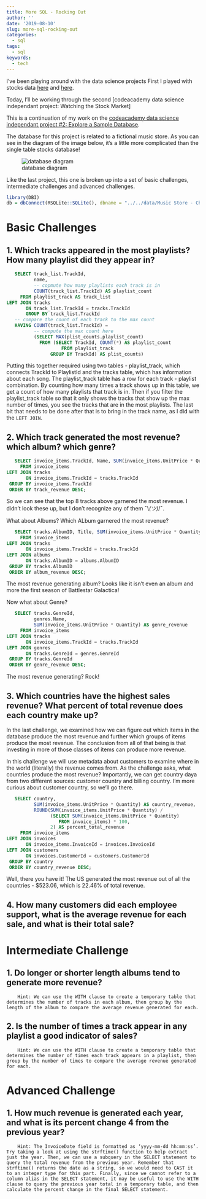 ```yaml
---
title: More SQL - Rocking Out
author: ''
date: '2019-08-10'
slug: more-sql-rocking-out
categories:
  - sql
tags:
  - sql
keywords:
  - tech
---
```


I've been playing around with the data science projects First I played with stocks data [here](../../07/creating-a-stocks-database/) and [here](../../07/working-with-stocks-basic-sql).

Today, I'll be working through the second [codeacademy data science independant project: Watching the Stock Market]

This is a continuation of my work on the [codeacademy data science independant project #2: Explore a Sample Database](https://discuss.codecademy.com/t/data-science-independent-project-2-explore-a-sample-database/419945). 

The database for this project is related to a fictional music store. As you can see in the diagram of the image below, it's a little more complicated than the single table stocks database!

![database diagram](/post/2019-08-10-more-sql-rocking-out_files/sqlite-sample-database-color.jpg)

Like the last project, this one is broken up into a set of basic challenges, intermediate challenges and advanced challenges. 

```r
library(DBI)
db = dbConnect(RSQLite::SQLite(), dbname = "../../data/Music Store - Chinook/chinook.db")
```

# Basic Challenges

## 1. Which tracks appeared in the most playlists? How many playlist did they appear in?

```sql
   SELECT track_list.TrackId,
          name, 
          -- copmute how many playlists each track is in
          COUNT(track_list.TrackId) AS playlist_count
     FROM playlist_track AS track_list
LEFT JOIN tracks
       ON track_list.TrackId = tracks.TrackId
       GROUP BY track_list.TrackId
   -- compare the count of each track to the max count
   HAVING COUNT(track_list.TrackId) = 
          -- compute the max count here
          (SELECT MAX(plist_counts.playlist_count) 
            FROM (SELECT TrackId, COUNT(*) AS playlist_count 
                    FROM playlist_track
                GROUP BY TrackId) AS plist_counts)
```

Putting this together required using two tables - playlist_track, which connects TrackId to PlaylistId and the tracks table, which has information about each song. The playlist_track table has a row for each track - playlist combination. By counting how many times a track shows up in this table, we get a count of how many playlists that track is in. Then if you filter the playlist_track table so that it only shows the tracks that show up the max number of times, you see the tracks that are in the most playlists. The last bit that needs to be done after that is to bring in the track name, as I did with the `LEFT JOIN`.

## 2. Which track generated the most revenue? which album? which genre?

```sql
   SELECT invoice_items.TrackId, Name, SUM(invoice_items.UnitPrice * Quantity) AS track_revenue
     FROM invoice_items
LEFT JOIN tracks
       ON invoice_items.TrackId = tracks.TrackId
 GROUP BY invoice_items.TrackId
 ORDER BY track_revenue DESC;
```

So we can see that the top 8 tracks above garnered the most revenue. I didn't look these up, but I don't recognize any of them ¯\\_(ツ)_/¯.

What about Albums? Which ALbum garnered the most revenue?
```sql
   SELECT tracks.AlbumID, Title, SUM(invoice_items.UnitPrice * Quantity) AS album_revenue
     FROM invoice_items
LEFT JOIN tracks
       ON invoice_items.TrackId = tracks.TrackId
LEFT JOIN albums
       ON tracks.AlbumID = albums.AlbumID
 GROUP BY tracks.AlbumID
 ORDER BY album_revenue DESC;
```
The most revenue generating album? Looks like it isn't even an album and more the first season of Battlestar Galactica! 

Now what about Genre?
```sql
   SELECT tracks.GenreId, 
          genres.Name, 
          SUM(invoice_items.UnitPrice * Quantity) AS genre_revenue
     FROM invoice_items
LEFT JOIN tracks
       ON invoice_items.TrackId = tracks.TrackId
LEFT JOIN genres
       ON tracks.GenreId = genres.GenreId
 GROUP BY tracks.GenreId
 ORDER BY genre_revenue DESC;
```

The most revenue generating? Rock! 

## 3. Which countries have the highest sales revenue? What percent of total revenue does each country make up?

In the last challenge, we examined how we can figure out which items in the database produce the most revenue and further which groups of items produce the most revenue. The conclusion from all of that being is that investing in more of those classes of items can produce more revenue. 

In this challenge we will use metadata about customers to examine where in the world (literally) the revenue comes from. As the challenge asks, what countries produce the most revenue? Importantly, we can get country daya from two different sources: customer country and billing country. I'm more curious about customer country, so we'll go there.

```sql
   SELECT country, 
          SUM(invoice_items.UnitPrice * Quantity) AS country_revenue,
          ROUND(SUM(invoice_items.UnitPrice * Quantity) / 
                (SELECT SUM(invoice_items.UnitPrice * Quantity)
                   FROM invoice_items) * 100, 
                2) AS percent_total_revenue
     FROM invoice_items
LEFT JOIN invoices
       ON invoice_items.InvoiceId = invoices.InvoiceId
LEFT JOIN customers
       ON invoices.CustomerId = customers.CustomerId
 GROUP BY country
 ORDER BY country_revenue DESC;
```

Well, there you have it! The US generated the most revenue out of all the countries - $523.06, which is 22.46% of total revenue. 

## 4. How many customers did each employee support, what is the average revenue for each sale, and what is their total sale?

# Intermediate Challenge

## 1. Do longer or shorter length albums tend to generate more revenue?
        Hint: We can use the WITH clause to create a temporary table that determines the number of tracks in each album, then group by the length of the album to compare the average revenue generated for each.
## 2. Is the number of times a track appear in any playlist a good indicator of sales?
        Hint: We can use the WITH clause to create a temporary table that determines the number of times each track appears in a playlist, then group by the number of times to compare the average revenue generated for each.

# Advanced Challenge

## 1. How much revenue is generated each year, and what is its percent change 4 from the previous year?
        Hint: The InvoiceDate field is formatted as ‘yyyy-mm-dd hh:mm:ss’. Try taking a look at using the strftime() function to help extract just the year. Then, we can use a subquery in the SELECT statement to query the total revenue from the previous year. Remember that strftime() returns the date as a string, so we would need to CAST it to an integer type for this part. Finally, since we cannot refer to a column alias in the SELECT statement, it may be useful to use the WITH clause to query the previous year total in a temporary table, and then calculate the percent change in the final SELECT statement.
